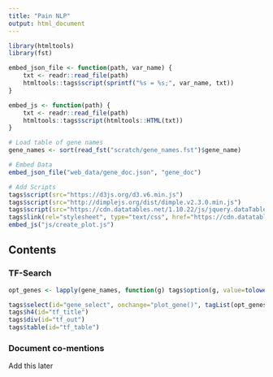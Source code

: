 ```yaml
---
title: "Pain NLP"
output: html_document
---
```


```r
library(htmltools)
library(fst)
```

```r
embed_json_file <- function(path, var_name) {
    txt <- readr::read_file(path)
    htmltools::tags$script(sprintf("%s = %s;", var_name, txt))
}

embed_js <- function(path) {
    txt <- readr::read_file(path)
    htmltools::tags$script(htmltools::HTML(txt))
}
```

```r
# Load table of gene names
gene_names <- sort(read_fst("scratch/gene_names.fst")$gene_name)
```


```r
# Embed Data
embed_json_file("web_data/gene_doc.json", "gene_doc")
```

```r
# Add Scripts
tags$script(src="https://d3js.org/d3.v6.min.js")
tags$script(src="http://dimplejs.org/dist/dimple.v2.3.0.min.js")
tags$script(src="https://cdn.datatables.net/1.10.22/js/jquery.dataTables.min.js")
tags$link(rel="stylesheet", type="text/css", href="https://cdn.datatables.net/1.10.22/css/jquery.dataTables.min.css")
embed_js("js/create_plot.js")
```

## Contents {.tabset}

### TF-Search

```r
opt_genes <- lapply(gene_names, function(g) tags$option(g, value=tolower(g)))

tags$select(id="gene_select", onchange="plot_gene()", tagList(opt_genes))
tags$h4(id="tf_title")
tags$div(id="tf_out")
tags$table(id="tf_table")
```

### Document co-mentions

Add this later